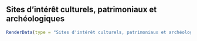## Sites d’intérêt culturels, patrimoniaux et archéologiques

```r
RenderData(type = "Sites d'intérêt culturels, patrimoniaux et archéologiques")
```
